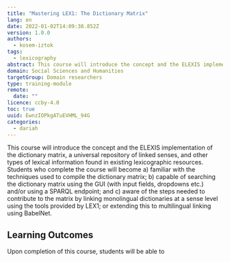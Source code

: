 ```yaml
---
title: "Mastering LEX1: The Dictionary Matrix"
lang: en
date: 2022-01-02T14:09:38.852Z
version: 1.0.0
authors:
  - kosem-iztok
tags:
  - lexicography
abstract: This course will introduce the concept and the ELEXIS implementation of the dictionary matrix, a universal repository of linked senses, and other types of lexical information found in existing lexicographic resources.
domain: Social Sciences and Humanities
targetGroup: Domain researchers
type: training-module
remote:
  date: ""
licence: ccby-4.0
toc: true
uuid: EwnzIOPkgATuEVHML_94G
categories:
  - dariah
---
```


This course will introduce the concept and the ELEXIS implementation of the dictionary matrix, a universal repository of linked senses, and other types of lexical information found in existing lexicographic resources. Students who complete the course will become a) familiar with the techniques used to compile the dictionary matrix; b) capable of searching the dictionary matrix using the GUI (with input fields, dropdowns etc.) and/or using a SPARQL endpoint; and c) aware of the steps needed to contribute to the matrix by linking monolingual dictionaries at a sense level using the tools provided by LEX1; or extending this to multilingual linking using BabelNet.

## Learning Outcomes

Upon completion of this course, students will be able to
